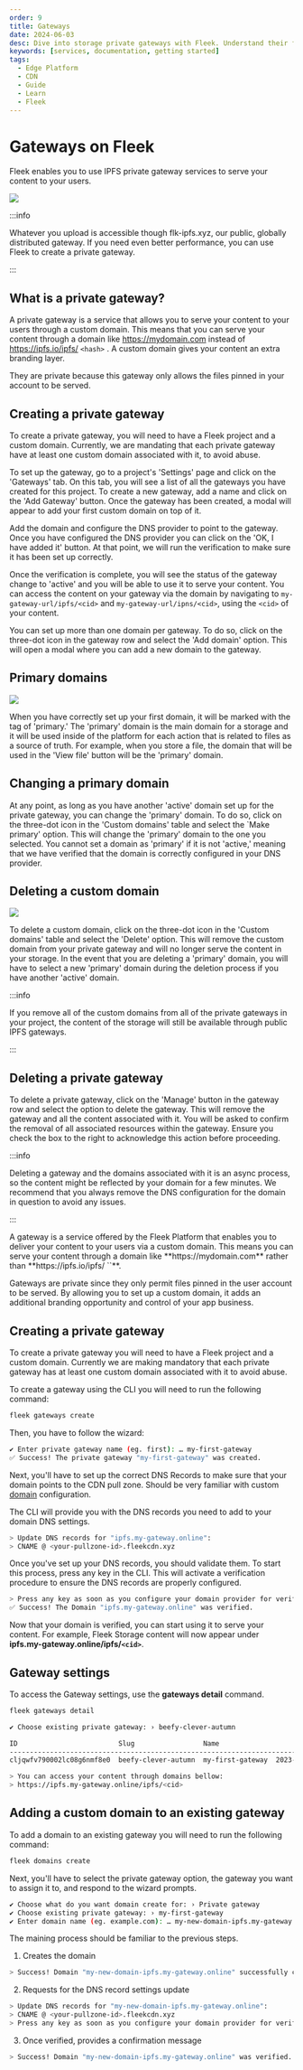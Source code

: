 ```yaml
---
order: 9
title: Gateways
date: 2024-06-03
desc: Dive into storage private gateways with Fleek. Understand their functionality, set up custom domains and manage content delivery seamlessly.
keywords: [services, documentation, getting started]
tags:
  - Edge Platform
  - CDN
  - Guide
  - Learn
  - Fleek
---
```



# Gateways on Fleek

Fleek enables you to use IPFS private gateway services to serve your content to your users.

<Tabs>
<TabItem title="Platform">

![](./overview.svg)

:::info

Whatever you upload is accessible though flk-ipfs.xyz, our public, globally distributed gateway. If you need even better performance, you can use Fleek to create a private gateway.

:::

<div className="my-12 bg-gray-dark-6 p-[1px]" />

## What is a private gateway?

A private gateway is a service that allows you to serve your content to your users through a custom domain. This means that you can serve your content through a domain like https://mydomain.com instead of https://ipfs.io/ipfs/ `<hash>` . A custom domain gives your content an extra branding layer.

They are private because this gateway only allows the files pinned in your account to be served.

## Creating a private gateway

To create a private gateway, you will need to have a Fleek project and a custom domain. Currently, we are mandating that each private gateway have at least one custom domain associated with it, to avoid abuse.

To set up the gateway, go to a project's 'Settings' page and click on the 'Gateways' tab. On this tab, you will see a list of all the gateways you have created for this project. To create a new gateway, add a name and click on the 'Add Gateway' button. Once the gateway has been created, a modal will appear to add your first custom domain on top of it.

Add the domain and configure the DNS provider to point to the gateway. Once you have configured the DNS provider you can click on the 'OK, I have added it' button. At that point, we will run the verification to make sure it has been set up correctly.

Once the verification is complete, you will see the status of the gateway change to 'active' and you will be able to use it to serve your content. You can access the content on your gateway via the domain by navigating to `my-gateway-url/ipfs/<cid>` and `my-gateway-url/ipns/<cid>`, using the `<cid>` of your content.

You can set up more than one domain per gateway. To do so, click on the three-dot icon in the gateway row and select the 'Add domain' option. This will open a modal where you can add a new domain to the gateway.

## Primary domains

![](./domains.svg)

When you have correctly set up your first domain, it will be marked with the tag of 'primary.' The 'primary' domain is the main domain for a storage and it will be used inside of the platform for each action that is related to files as a source of truth. For example, when you store a file, the domain that will be used in the 'View file' button will be the 'primary' domain.

## Changing a primary domain

At any point, as long as you have another 'active' domain set up for the private gateway, you can change the 'primary' domain. To do so, click on the three-dot icon in the 'Custom domains' table and select the `Make primary' option. This will change the 'primary' domain to the one you selected. You cannot set a domain as 'primary' if it is not 'active,' meaning that we have verified that the domain is correctly configured in your DNS provider.

## Deleting a custom domain

![](./delete-domain.svg)

To delete a custom domain, click on the three-dot icon in the 'Custom domains' table and select the 'Delete' option. This will remove the custom domain from your private gateway and will no longer serve the content in your storage. In the event that you are deleting a 'primary' domain, you will have to select a new 'primary' domain during the deletion process if you have another 'active' domain.

:::info

If you remove all of the custom domains from all of the private gateways in your project, the content of the storage will still be available through public IPFS gateways.

:::

## Deleting a private gateway

To delete a private gateway, click on the 'Manage' button in the gateway row and select the option to delete the gateway. This will remove the gateway and all the content associated with it. You will be asked to confirm the removal of all associated resources within the gateway. Ensure you check the box to the right to acknowledge this action before proceeding.

:::info

Deleting a gateway and the domains associated with it is an async process, so the content might be reflected by your domain for a few minutes. We recommend that you always remove the DNS configuration for the domain in question to avoid any issues.

:::

</TabItem>
<TabItem title="CLI">
A gateway is a service offered by the Fleek Platform that enables you to deliver your content to your users via a custom domain. This means you can serve your content through a domain like **https://mydomain.com** rather than **https://ipfs.io/ipfs/ `<hash>`**.

Gateways are private since they only permit files pinned in the user account to be served. By allowing you to set up a custom domain, it adds an additional branding opportunity and control of your app business.

## Creating a private gateway

To create a private gateway you will need to have a Fleek project and a custom domain. Currently we are making mandatory that each private gateway has at least one custom domain associated with it to avoid abuse.

To create a gateway using the CLI you will need to run the following command:

```sh
fleek gateways create
```

Then, you have to follow the wizard:

```sh
✔ Enter private gateway name (eg. first): … my-first-gateway
✅ Success! The private gateway "my-first-gateway" was created.
```

Next, you'll have to set up the correct DNS Records to make sure that your domain points to the CDN pull zone. Should be very familiar with custom [domain](/docs/cli/domains/) configuration.

The CLI will provide you with the DNS records you need to add to your domain DNS settings.

```sh
> Update DNS records for "ipfs.my-gateway.online":
> CNAME @ <your-pullzone-id>.fleekcdn.xyz
```

Once you've set up your DNS records, you should validate them. To start this process, press any key in the CLI. This will activate a verification procedure to ensure the DNS records are properly configured.

```sh
> Press any key as soon as you configure your domain provider for verification.
✅ Success! The Domain "ipfs.my-gateway.online" was verified.
```

Now that your domain is verified, you can start using it to serve your content. For example, Fleek Storage content will now appear under **ipfs.my-gateway.online/ipfs/`<cid>`**.

## Gateway settings

To access the Gateway settings, use the **gateways detail** command.

```sh
fleek gateways detail
```

```sh
✔ Choose existing private gateway: › beefy-clever-autumn

ID                         Slug                 Name                    Created At
------------------------------------------------------------------------------------------------
cljqwfv790002lc08g6nmf8e0  beefy-clever-autumn  my-first-gateway  2023-07-06T08:41:58.963Z

> You can access your content through domains bellow:
> https://ipfs.my-gateway.online/ipfs/<cid>
```

## Adding a custom domain to an existing gateway

To add a domain to an existing gateway you will need to run the following command:

```sh
fleek domains create
```

Next, you'll have to select the private gateway option, the gateway you want to assign it to, and respond to the wizard prompts.

```sh
✔ Choose what do you want domain create for: › Private gateway
✔ Choose existing private gateway: › my-first-gateway
✔ Enter domain name (eg. example.com): … my-new-domain-ipfs.my-gateway.online
```

The maining process should be familiar to the previous steps.

1. Creates the domain

```sh
> Success! Domain "my-new-domain-ipfs.my-gateway.online" successfully created.
```

2. Requests for the DNS record settings update

```sh
> Update DNS records for "my-new-domain-ipfs.my-gateway.online":
> CNAME @ <your-pullzone-id>.fleekcdn.xyz
> Press any key as soon as you configure your domain provider for verification.
```

3. Once verified, provides a confirmation message

```sh
> Success! Domain "my-new-domain-ipfs.my-gateway.online" was verified.
```

</TabItem>
</Tabs>
